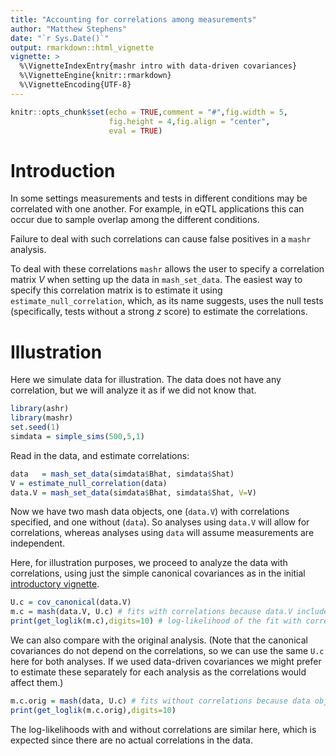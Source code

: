 ```yaml
---
title: "Accounting for correlations among measurements"
author: "Matthew Stephens"
date: "`r Sys.Date()`"
output: rmarkdown::html_vignette
vignette: >
  %\VignetteIndexEntry{mashr intro with data-driven covariances}
  %\VignetteEngine{knitr::rmarkdown}
  %\VignetteEncoding{UTF-8}
---
```


```r
knitr::opts_chunk$set(echo = TRUE,comment = "#",fig.width = 5,
                      fig.height = 4,fig.align = "center",
                      eval = TRUE)
```

# Introduction

In some settings measurements and tests in different conditions may be
correlated with one another. For example, in eQTL applications
this can occur due to sample overlap among the different conditions.

Failure to deal with such correlations can cause false positives
in a `mashr` analysis.

To deal with these correlations `mashr` allows the user to specify
a correlation matrix $V$ when setting up the data in `mash_set_data`. 
The easiest way to specify this correlation
matrix is to estimate it using `estimate_null_correlation`, which,
as its name suggests, uses the null tests (specifically, tests 
without a strong $z$ score) to estimate the correlations.


# Illustration

Here we simulate data for illustration. The data does not have any correlation,
but we will analyze it as if we did not know that.
```r
library(ashr)
library(mashr)
set.seed(1)
simdata = simple_sims(500,5,1)
```

Read in the data, and estimate correlations:
```r
data   = mash_set_data(simdata$Bhat, simdata$Shat)
V = estimate_null_correlation(data)
data.V = mash_set_data(simdata$Bhat, simdata$Shat, V=V)
```

Now we have two mash data objects, one (`data.V`) with correlations specified,
and one without (`data`). So analyses using `data.V` will allow for correlations,
whereas analyses using `data` will assume measurements are independent.

Here, for illustration purposes, 
we proceed to analyze the data with correlations,
using just the simple canonical covariances
as in the initial [introductory vignette](intro_mash.html).


```r
U.c = cov_canonical(data.V) 
m.c = mash(data.V, U.c) # fits with correlations because data.V includes correlation information 
print(get_loglik(m.c),digits=10) # log-likelihood of the fit with correlations set to V
```

We can also compare with the original analysis. 
(Note that the canonical covariances
do not depend on the correlations, so we can use the same `U.c` here
for both analyses. If we used data-driven covariances we might prefer to
estimate these separately for each analysis as the correlations would
affect them.)
```r
m.c.orig = mash(data, U.c) # fits without correlations because data object was set up without correlations
print(get_loglik(m.c.orig),digits=10)
```

The log-likelihoods with and without correlations are similar here,
 which is expected since there are no actual correlations in the data.


